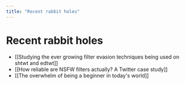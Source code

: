 ```yaml
---
title: "Recent rabbit holes"
---
```


# Recent rabbit holes
- [[Studying the ever growing filter evasion techniques being used on shtwt and edtwt]]
- [[How reliable are NSFW filters actually? A Twitter case study]]
- [[The overwhelm of being a beginner in today's world]]


